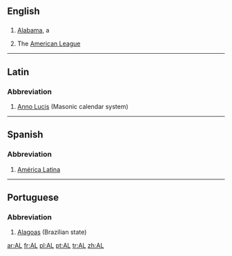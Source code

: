 ==English==

==={{Abbreviation}}===
#[[Alabama]], a {{USstate}}
#{{baseball}} The [[American League]]
----

==Latin==
===Abbreviation===
#[[Anno Lucis]] (Masonic calendar system)
----

==Spanish==
===Abbreviation===
#[[América Latina]]
----
==Portuguese==
===Abbreviation===
#[[Alagoas]] (Brazilian state)

[[ar:AL]]
[[fr:AL]]
[[pl:AL]]
[[pt:AL]]
[[tr:AL]]
[[zh:AL]]